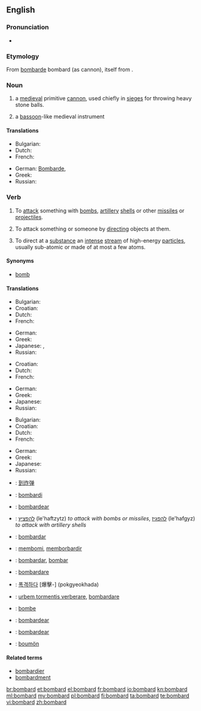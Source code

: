 ==English==

===Pronunciation===
* {{audio|en-us-bombard.ogg|Audio (US)}}

===Etymology===
From {{etyl|fr}} [[bombarde]] bombard (as cannon), itself from {{etyl|la}} {{term|bombus||buzzing; booming|lang=la}}.

===Noun===
{{en-noun}}

# a [[medieval]] primitive [[cannon]], used chiefly in [[siege]]s for throwing heavy stone balls.
# {{obsolete}} a [[bassoon]]-like medieval instrument

====Translations====
{{trans-top|medieval primitive cannon}}
* Bulgarian: {{t|bg|бомбарда|f}}
* Dutch: {{t-|nl|bombarde}}
* French: {{t+|fr|bombarde}}
{{trans-mid}}
* German: [[Bombarde]], {{t|de|bastard}}
* Greek: {{t+|el|βομβάρδα|f|tr=vomvárða}}
* Russian: {{t|ru|бомбарда|f|sc=Cyrl|tr=bombárda}}
{{trans-bottom}}

===Verb===
{{en-verb}}

# To [[attack]] something with [[bomb]]s, [[artillery]] [[shell]]s or other [[missile]]s or [[projectile]]s.
# {{figuratively}} To attack something or someone by [[directing]] objects at them.
# {{physics}} To direct at a [[substance]] an [[intense]] [[stream]] of high-energy [[particle]]s, usually sub-atomic or made of at most a few atoms.

====Synonyms====
* [[bomb]]

====Translations====
{{trans-top|to attack something with bombs, artillery shells, or other missiles}}
* Bulgarian: {{t+|bg|бомбардирам}}
* Croatian: {{t-|hr|bombardirati|alt=bombardírati}}
* Dutch: {{t+|nl|bombarderen}}
* French: {{t+|fr|bombarder}}
{{trans-mid}}
* German: {{t-|de|bombardieren}}
* Greek: {{t+|el|βομβαρδίζω|tr=vomvardízo}}
* Japanese: {{t|ja|爆撃する|tr=bakugekisuru}}, {{t|ja|砲撃する|tr=hōgekisuru}}
* Russian: {{t|ru|бомбардировать|sc=Cyrl|tr=bombardirovát'}} {{impf}}
{{trans-bottom}}

{{trans-top|to attack something or someone by directing objects at them}}
* Croatian: {{t-|hr|bombardirati|alt=bombardírati}}
* Dutch: {{t-|nl|bekogelen}}
* French: {{t+|fr|bombarder}}
{{trans-mid}}
* German: {{t-|de|bombardieren}}
* Greek: {{t+|el|βομβαρδίζω|tr=vomvardízo}}
* Japanese: {{t-|ja|浴びせる|tr=abiseru}}
* Russian: {{t|ru|бомбардировать|sc=Cyrl|tr=bombardirovát'}} {{impf}}
{{trans-bottom}}

{{trans-top|to direct at a substance an intense stream of high-energy particles, usually sub-atomic or made of at most a few atoms}}
* Bulgarian: {{t+|bg|бомбардирам}}
* Croatian: {{t-|hr|bombardirati|alt=bombardírati}}
* Dutch: {{t+|nl|bombarderen}}
* French: {{t+|fr|bombarder}}
{{trans-mid}}
* German: {{t-|de|bombardieren}}
* Greek: {{t+|el|βομβαρδίζω|tr=vomvardízo}}
* Japanese: {{t|ja|照射する|tr=shōshasuru}}
* Russian: {{t|ru|бомбардировать|sc=Cyrl|tr=bombardirovát'}} {{impf}}
{{trans-bottom}}

{{checktrans-top}}
* {{ttbc|zh}}: [[到炸弹]]
* {{ttbc|eo}}: [[bombardi]]
* {{ttbc|gl}}: [[bombardear]]
* {{ttbc|he}}: [[להפציץ]] (le'haftzytz) ''to attack with bombs or missiles'', [[להפגיז]] (le'hafgyz) ''to attack with artillery shells''
* {{ttbc|io}}: [[bombardar]]
* {{ttbc|id}}: [[bom|membomi]], [[borbardir|memborbardir]]
{{trans-mid}}
* {{ttbc|ia}}: [[bombardar]], [[bombar]]
* {{ttbc|it}}: [[bombardare]]
* {{ttbc|ko}}: [[폭격하다]] [爆擊-] (pokgyeokhada)
* {{ttbc|la}}: [[urbem tormentis verberare]], [[bombardare]]
* {{ttbc|no}}: [[bombe]]
* {{ttbc|pt}}: [[bombardear]]
* {{ttbc|es}}: [[bombardear]]
* {{ttbc|vo}}: [[boumön]]
{{trans-bottom}}

====Related terms====
* [[bombardier]]
* [[bombardment]]

[[br:bombard]]
[[et:bombard]]
[[el:bombard]]
[[fr:bombard]]
[[io:bombard]]
[[kn:bombard]]
[[ml:bombard]]
[[my:bombard]]
[[pl:bombard]]
[[fi:bombard]]
[[ta:bombard]]
[[te:bombard]]
[[vi:bombard]]
[[zh:bombard]]